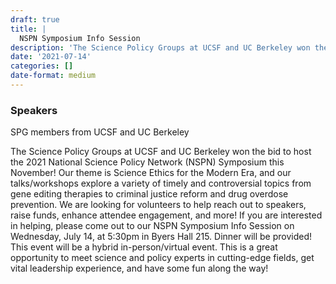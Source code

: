 ```yaml
---
draft: true 
title: |
  NSPN Symposium Info Session
description: 'The Science Policy Groups at UCSF and UC Berkeley won the bid to host the 2021 National Science Policy Network (NSPN) Symposium this November! Our theme is Science Ethics for the Modern Era, and our talks/workshops explore a variety of timely and controversial topics from gene editing therapies to criminal justice reform and drug overdose prevention.'
date: '2021-07-14'
categories: []
date-format: medium 
---
```



### Speakers  
SPG members from UCSF and UC Berkeley

The Science Policy Groups at UCSF and UC Berkeley won the bid to host the 2021 National Science Policy Network (NSPN) Symposium this November! Our theme is Science Ethics for the Modern Era, and our talks/workshops explore a variety of timely and controversial topics from gene editing therapies to criminal justice reform and drug overdose prevention. We are looking for volunteers to help reach out to speakers, raise funds, enhance attendee engagement, and more! If you are interested in helping, please come out to our NSPN Symposium Info Session on Wednesday, July 14, at 5:30pm in Byers Hall 215. Dinner will be provided! This event will be a hybrid in-person/virtual event. This is a great opportunity to meet science and policy experts in cutting-edge fields, get vital leadership experience, and have some fun along the way!


